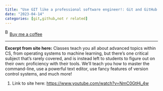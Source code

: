 ```yaml
---
title: "Use GIT like a professional software engineer!: Git and GitHub Crash Course for beginners"
date: "2023-04-14"
categories: [git,github,not r related]
---
```


<link href="https://fonts.googleapis.com/css?family=Cookie" rel="stylesheet"><a class="bmc-button" target="_blank" href="https://www.buymeacoffee.com/JoscelinRocha">![Buy me a coffee](https://cdn.buymeacoffee.com/buttons/bmc-new-btn-logo.svg){alt="Buy me a coffee" width="15" height="21"}Buy me a coffee</a>

------------------------------------------------------------------------

**Excerpt from site here:** Classes teach you all about advanced topics within CS, from operating systems to machine learning, but there's one critical subject that's rarely covered, and is instead left to students to figure out on their own: proficiency with their tools. We'll teach you how to master the command-line, use a powerful text editor, use fancy features of version control systems, and much more!

1.  Link to site here: <https://www.youtube.com/watch?v=NmC0GtHj_4w>
